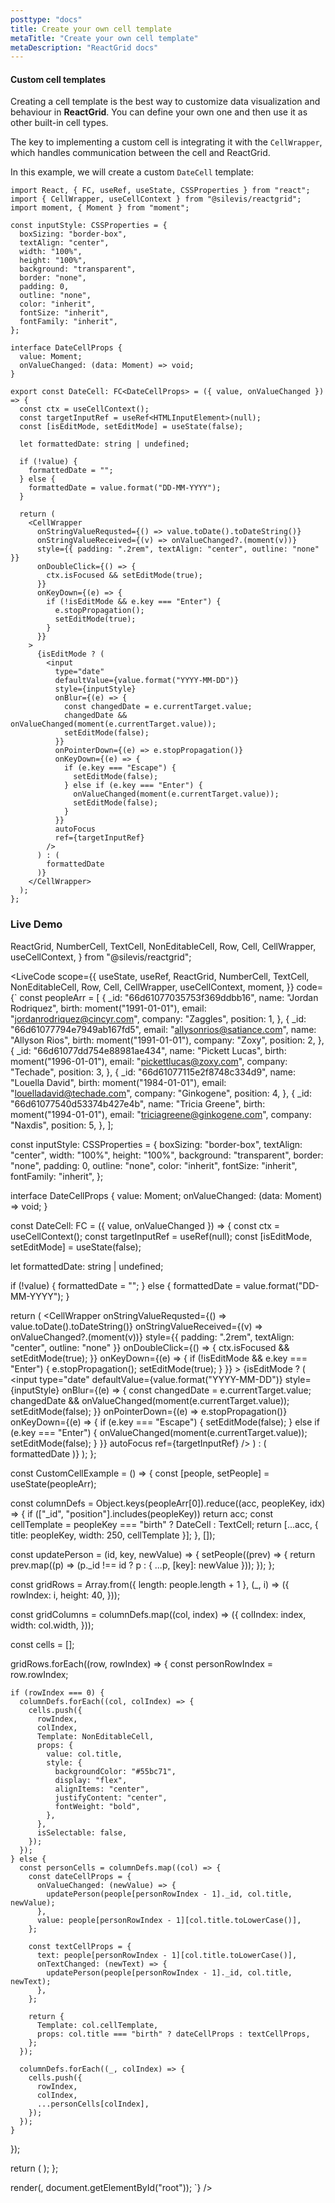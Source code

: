 ```yaml
---
posttype: "docs"
title: Create your own cell template
metaTitle: "Create your own cell template"
metaDescription: "ReactGrid docs"
---
```


#### Custom cell templates

Creating a cell template is the best way to customize data visualization and behaviour in **ReactGrid**.
You can define your own one and then use it as other built-in cell types.

The key to implementing a custom cell is integrating it with the `CellWrapper`, which handles communication between the cell and ReactGrid.

In this example, we will create a custom `DateCell` template:

```tsx
import React, { FC, useRef, useState, CSSProperties } from "react";
import { CellWrapper, useCellContext } from "@silevis/reactgrid";
import moment, { Moment } from "moment";

const inputStyle: CSSProperties = {
  boxSizing: "border-box",
  textAlign: "center",
  width: "100%",
  height: "100%",
  background: "transparent",
  border: "none",
  padding: 0,
  outline: "none",
  color: "inherit",
  fontSize: "inherit",
  fontFamily: "inherit",
};

interface DateCellProps {
  value: Moment;
  onValueChanged: (data: Moment) => void;
}

export const DateCell: FC<DateCellProps> = ({ value, onValueChanged }) => {
  const ctx = useCellContext();
  const targetInputRef = useRef<HTMLInputElement>(null);
  const [isEditMode, setEditMode] = useState(false);

  let formattedDate: string | undefined;

  if (!value) {
    formattedDate = "";
  } else {
    formattedDate = value.format("DD-MM-YYYY");
  }

  return (
    <CellWrapper
      onStringValueRequsted={() => value.toDate().toDateString()}
      onStringValueReceived={(v) => onValueChanged?.(moment(v))}
      style={{ padding: ".2rem", textAlign: "center", outline: "none" }}
      onDoubleClick={() => {
        ctx.isFocused && setEditMode(true);
      }}
      onKeyDown={(e) => {
        if (!isEditMode && e.key === "Enter") {
          e.stopPropagation();
          setEditMode(true);
        }
      }}
    >
      {isEditMode ? (
        <input
          type="date"
          defaultValue={value.format("YYYY-MM-DD")}
          style={inputStyle}
          onBlur={(e) => {
            const changedDate = e.currentTarget.value;
            changedDate && onValueChanged(moment(e.currentTarget.value));
            setEditMode(false);
          }}
          onPointerDown={(e) => e.stopPropagation()}
          onKeyDown={(e) => {
            if (e.key === "Escape") {
              setEditMode(false);
            } else if (e.key === "Enter") {
              onValueChanged(moment(e.currentTarget.value));
              setEditMode(false);
            }
          }}
          autoFocus
          ref={targetInputRef}
        />
      ) : (
        formattedDate
      )}
    </CellWrapper>
  );
};
```

### Live Demo

  ReactGrid,
  NumberCell,
  TextCell,
  NonEditableCell,
  Row,
  Cell,
  CellWrapper,
  useCellContext,
} from "@silevis/reactgrid";

<LiveCode
  scope={{
    useState,
    useRef,
    ReactGrid,
    NumberCell,
    TextCell,
    NonEditableCell,
    Row,
    Cell,
    CellWrapper, 
    useCellContext,
    moment,
  }}
  code={`
const peopleArr = [
  {
    _id: "66d61077035753f369ddbb16",
    name: "Jordan Rodriquez",
    birth: moment("1991-01-01"),
    email: "jordanrodriquez@cincyr.com",
    company: "Zaggles",
    position: 1,
  },
  {
    _id: "66d61077794e7949ab167fd5",
    email: "allysonrios@satiance.com",
    name: "Allyson Rios",
    birth: moment("1991-01-01"),
    company: "Zoxy",
    position: 2,
  },
  {
    _id: "66d61077dd754e88981ae434",
    name: "Pickett Lucas",
    birth: moment("1996-01-01"),
    email: "pickettlucas@zoxy.com",
    company: "Techade",
    position: 3,
  },
  {
    _id: "66d61077115e2f8748c334d9",
    name: "Louella David",
    birth: moment("1984-01-01"),
    email: "louelladavid@techade.com",
    company: "Ginkogene",
    position: 4,
  },
  {
    _id: "66d61077540d53374b427e4b",
    name: "Tricia Greene",
    birth: moment("1994-01-01"),
    email: "triciagreene@ginkogene.com",
    company: "Naxdis",
    position: 5,
  },
];

const inputStyle: CSSProperties = {
  boxSizing: "border-box",
  textAlign: "center",
  width: "100%",
  height: "100%",
  background: "transparent",
  border: "none",
  padding: 0,
  outline: "none",
  color: "inherit",
  fontSize: "inherit",
  fontFamily: "inherit",
};

interface DateCellProps {
  value: Moment;
  onValueChanged: (data: Moment) => void;
}

const DateCell: FC<DateCellProps> = ({ value, onValueChanged }) => {
  const ctx = useCellContext();
  const targetInputRef = useRef<HTMLInputElement>(null);
  const [isEditMode, setEditMode] = useState(false);

  let formattedDate: string | undefined;

  if (!value) {
    formattedDate = "";
  } else {
    formattedDate = value.format("DD-MM-YYYY");
  }

  return (
    <CellWrapper
      onStringValueRequsted={() => value.toDate().toDateString()}
      onStringValueReceived={(v) => onValueChanged?.(moment(v))}
      style={{ padding: ".2rem", textAlign: "center", outline: "none" }}
      onDoubleClick={() => {
        ctx.isFocused && setEditMode(true);
      }}
      onKeyDown={(e) => {
        if (!isEditMode && e.key === "Enter") {
          e.stopPropagation();
          setEditMode(true);
        }
      }}
    >
      {isEditMode ? (
        <input
          type="date"
          defaultValue={value.format("YYYY-MM-DD")}
          style={inputStyle}
          onBlur={(e) => {
            const changedDate = e.currentTarget.value;
            changedDate && onValueChanged(moment(e.currentTarget.value));
            setEditMode(false);
          }}
          onPointerDown={(e) => e.stopPropagation()}
          onKeyDown={(e) => {
            if (e.key === "Escape") {
              setEditMode(false);
            } else if (e.key === "Enter") {
              onValueChanged(moment(e.currentTarget.value));
              setEditMode(false);
            }
          }}
          autoFocus
          ref={targetInputRef}
        />
      ) : (
        formattedDate
      )}
    </CellWrapper>
  );
};

const CustomCellExample = () => {
  const [people, setPeople] = useState(peopleArr);

  const columnDefs = Object.keys(peopleArr[0]).reduce((acc, peopleKey, idx) => {
    if (["_id", "position"].includes(peopleKey)) return acc;
    const cellTemplate = peopleKey === "birth" ? DateCell : TextCell;
    return [...acc, { title: peopleKey, width: 250, cellTemplate }];
  }, []);

  const updatePerson = (id, key, newValue) => {
    setPeople((prev) => {
      return prev.map((p) => (p._id !== id ? p : { ...p, [key]: newValue }));
    });
  };

  const gridRows = Array.from({ length: people.length + 1 }, (_, i) => ({
    rowIndex: i,
    height: 40,
  }));

  const gridColumns = columnDefs.map((col, index) => ({
    colIndex: index,
    width: col.width,
  }));

  const cells = [];

  gridRows.forEach((row, rowIndex) => {
    const personRowIndex = row.rowIndex;

    if (rowIndex === 0) {
      columnDefs.forEach((col, colIndex) => {
        cells.push({
          rowIndex,
          colIndex,
          Template: NonEditableCell,
          props: {
            value: col.title,
            style: {
              backgroundColor: "#55bc71",
              display: "flex",
              alignItems: "center",
              justifyContent: "center",
              fontWeight: "bold",
            },
          },
          isSelectable: false,
        });
      });
    } else {
      const personCells = columnDefs.map((col) => {
        const dateCellProps = {
          onValueChanged: (newValue) => {
            updatePerson(people[personRowIndex - 1]._id, col.title, newValue);
          },
          value: people[personRowIndex - 1][col.title.toLowerCase()],
        };

        const textCellProps = {
          text: people[personRowIndex - 1][col.title.toLowerCase()],
          onTextChanged: (newText) => {
            updatePerson(people[personRowIndex - 1]._id, col.title, newText);
          },
        };

        return {
          Template: col.cellTemplate,
          props: col.title === "birth" ? dateCellProps : textCellProps,
        };
      });

      columnDefs.forEach((_, colIndex) => {
        cells.push({
          rowIndex,
          colIndex,
          ...personCells[colIndex],
        });
      });
    }
  });

  return (
    <ReactGrid
      rows={gridRows}
      columns={gridColumns}
      cells={cells}
    />
  );
};

render(<CustomCellExample />, document.getElementById("root"));
`}
/>
